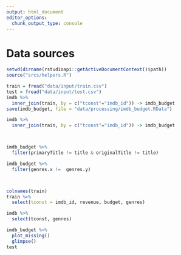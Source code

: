 ```yaml
---
output: html_document
editor_options: 
  chunk_output_type: console
---
```

# Data sources


```r
setwd(dirname(rstudioapi::getActiveDocumentContext()$path))
source("srcs/helpers.R")
```

```r
train = fread("data/input/train.csv")
test = fread("data/input/test.csv")
imdb %>%
  inner_join(train, by = c("tconst"="imdb_id")) -> imdb_budget
save(imdb_budget, file = "data/processing/imdb_budget.RData")
```


```r
imdb %>%
  inner_join(train, by = c("tconst"="imdb_id")) -> imdb_budget



imdb_budget %>%
  filter(primaryTitle != title & originalTitle != title)

imdb_budget %>%
  filter(genres.x !=  genres.y)



colnames(train)
train %>%
  select(tconst = imdb_id, revenue, budget, genres)

imdb %>%
  select(tconst, genres)

imdb_budget %>%
  plot_missing()
  glimpse()
test
```


